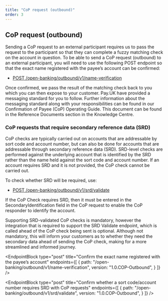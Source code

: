```yaml
---
title: "CoP request (outbound)"
order: 3
---
```



## CoP request (outbound)

Sending a CoP request to an external participant requires us to pass the request to the participant so that they can complete a fuzzy matching check on the account in question. 
To be able to send a CoP request (outbound) to an external participant, you will need to use the following POST endpoint so that the exact name registered with the payee’s account can be confirmed:
- [POST /open-banking/outbound/v1/name-verification](#confirm-the-exact-name-registered-with-the-payees-account)

Once confirmed, we pass the result of the matching check back to you which you can then expose to your customer. Pay.UK have provided a messaging standard for you to follow. Further information about the messaging standard along with your responsibilities can be found in our Confirmation of Payee (CoP) Operating Guide. This document can be found in the Reference Documents section in the Knowledge Centre.

### CoP requests that require secondary reference data (SRD)

CoP checks are typically carried out on accounts that are addressable by sort code and account number, but can also be done for accounts that are addressable through secondary reference data (SRD). SRD-level checks are performed against the underlying account that is identified by the SRD rather than the name held against the sort code and account number. If an account requires SRD and it is not provided, the CoP check cannot be carried out.

To check whether SRD will be required, use:
- [POST /open-banking/outbound/v1/srd/validate](#confirm-whether-a-sort-code-account-number-requires-srd-with-cop-requests)

If the CoP Check requires SRD, then it must be entered in the SecondaryIdentification field in the CoP request to enable the CoP responder to identify the account.

Supporting SRD-validated CoP checks is mandatory, however the integration that is required to support the SRD Validate endpoint, which is called ahead of the CoP check being sent is optional. Although not mandatory, this will inform your customers as to whether they need the secondary data ahead of sending the CoP check, making for a more streamlined and informed journey.

<EndpointBlock
  type="post"
  title="Confirm the exact name registered with the payee’s account"
  endpoints={[
    {
      path: "/open-banking/outbound/v1/name-verification",
      version: "1.0.COP-Outbound",
    }
  ]}
/>

<EndpointBlock
  type="post"
  title="Confirm whether a sort code/account number requires SRD with CoP requests"
  endpoints={[
    {
      path: "/open-banking/outbound/v1/srd/validate",
      version: "1.0.COP-Outbound",
    }
  ]}
/>